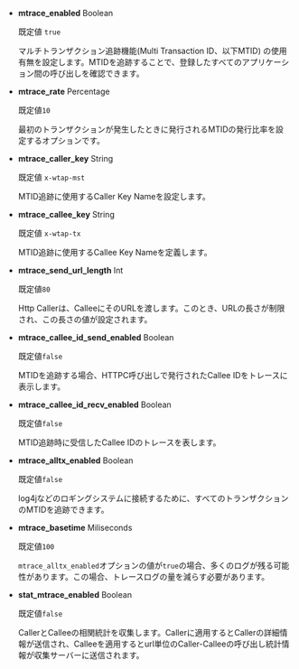 - **mtrace_enabled** <span class='type'>Boolean</span>

  既定値 `true`

  マルチトランザクション追跡機能(Multi Transaction ID、以下MTID) の使用有無を設定します。MTIDを追跡することで、登録したすべてのアプリケーション間の呼び出しを確認できます。

- **mtrace_rate** <span class='type'>Percentage</span>

  既定値`10`

  最初のトランザクションが発生したときに発行されるMTIDの発行比率を設定するオプションです。

- **mtrace_caller_key** <span class='type'>String</span>

  既定値 `x-wtap-mst`

  MTID追跡に使用するCaller Key Nameを設定します。

- **mtrace_callee_key** <span class='type'>String</span>

  既定値 `x-wtap-tx`

  MTID追跡に使用するCallee Key Nameを定義します。

- **mtrace_send_url_length** <span class='type'>Int</span>

  既定値`80`

  Http Callerは、CalleeにそのURLを渡します。このとき、URLの長さが制限され、この長さの値が設定されます。

- **mtrace_callee_id_send_enabled** <span class='type'>Boolean</span>

  既定値`false`

  MTIDを追跡する場合、HTTPC呼び出しで発行されたCallee IDをトレースに表示します。

- **mtrace_callee_id_recv_enabled** <span class='type'>Boolean</span>

  既定値`false`

  MTID追跡時に受信したCallee IDのトレースを表します。

- **mtrace_alltx_enabled** <span class='type'>Boolean</span>

  既定値`false`

  log4jなどのロギングシステムに接続するために、すべてのトランザクションのMTIDを追跡できます。

- **mtrace_basetime** <span class='type'>Miliseconds</span>

  既定値`100`

  `mtrace_alltx_enabled`オプションの値が`true`の場合、多くのログが残る可能性があります。この場合、トレースログの量を減らす必要があります。

- **stat_mtrace_enabled** <span class='type'>Boolean</span>

  既定値`false`

  CallerとCalleeの相関統計を収集します。Callerに適用するとCallerの詳細情報が送信され、Calleeを適用するとurl単位のCaller-Calleeの呼び出し統計情報が収集サーバーに送信されます。
